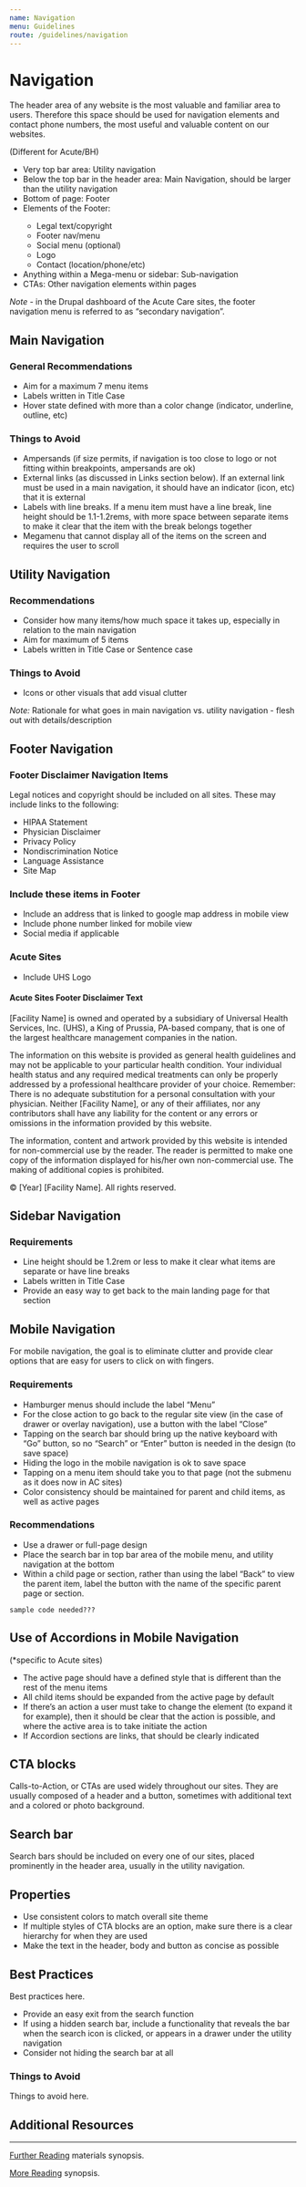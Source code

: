 ```yaml
---
name: Navigation
menu: Guidelines
route: /guidelines/navigation
---
```

# Navigation

The header area of any website is the most valuable and familiar area to users. Therefore this space should be used for navigation elements and contact phone numbers, the most useful and valuable content on our websites.

(Different for Acute/BH)
<ul>
<li>Very top bar area: Utility navigation</li>
<li>Below the top bar in the header area: Main Navigation, should be larger than the utility navigation</li>
<li>Bottom of page: Footer</li>
<li>Elements of the Footer:</li>
<ul>
    <li>Legal text/copyright</li>
	<li>Footer nav/menu</li>
	<li>Social menu (optional)</li>
	<li>Logo</li>
	<li>Contact (location/phone/etc)</li>
	</ul>
<li>Anything within a Mega-menu or sidebar: Sub-navigation</li>
<li>CTAs: Other navigation elements within pages</li>
</ul>

_Note_ - in the Drupal dashboard of the Acute Care sites, the footer navigation menu is referred to as “secondary navigation”.


## Main Navigation

### General Recommendations

<ul>
<li>Aim for a maximum 7 menu items</li>
<li>Labels written in Title Case</li>
<li>Hover state defined with more than a color change (indicator, underline, outline, etc)</li></ul>


### Things to Avoid

<ul>
<li>Ampersands (if size permits, if navigation is too close to logo or not fitting within breakpoints, ampersands are ok)</li>
<li>External links (as discussed in Links section below). If an external link must be used in a main navigation, it should have an indicator (icon, etc) that it is external</li>
<li>Labels with line breaks. If a menu item must have a line break, line height should be 1.1-1.2rems, with more space between separate items to make it clear that the item with the break belongs together</li>
<li>Megamenu that cannot display all of the items on the screen and requires the user to scroll</li>
</ul>


## Utility Navigation

### Recommendations
<ul>
<li>Consider how many items/how much space it takes up, especially in relation to the main navigation</li>
<li>Aim for maximum of 5 items</li>
<li>Labels written in Title Case or Sentence case</li>
</ul>


### Things to Avoid
<ul>
<li>Icons or other visuals that add visual clutter</li>
</ul>

_Note:_ Rationale for what goes in main navigation vs. utility navigation - flesh out with details/description


## Footer Navigation

### Footer Disclaimer Navigation Items
Legal notices and copyright should be included on all sites. These may include links to the following:
<ul>
<li>HIPAA Statement</li>
<li>Physician Disclaimer</li>
<li>Privacy Policy</li>
<li>Nondiscrimination Notice</li>
<li>Language Assistance</li>
<li>Site Map</li></ul>

### Include these items in Footer
<ul>
<li>Include an address that is linked to google map address in mobile view</li>
<li>Include phone number linked for mobile view</li>
<li>Social media if applicable</li>
</ul>

### Acute Sites
<ul><li>Include UHS Logo</li></ul>

#### Acute Sites Footer Disclaimer Text

<p>[Facility Name] is owned and operated by a subsidiary of Universal Health Services, Inc. (UHS), a King of Prussia, PA-based company, that is one of the largest healthcare management companies in the nation.</p>
<p>The information on this website is provided as general health guidelines and may not be applicable to your particular health condition. Your individual health status and any required medical treatments can only be properly addressed by a professional healthcare provider of your choice. Remember: There is no adequate substitution for a personal consultation with your physician. Neither [Facility Name], or any of their affiliates, nor any contributors shall have any liability for the content or any errors or omissions in the information provided by this website.</p>         
<p>The information, content and artwork provided by this website is intended for non-commercial use by the reader. The reader is permitted to make one copy of the information displayed for his/her own non-commercial use. The making of additional copies is prohibited.</p>
<p>© [Year] [Facility Name]. All rights reserved.</p>


## Sidebar Navigation

### Requirements
<ul>
<li>Line height should be 1.2rem or less to make it clear what items are separate or have line breaks</li>
<li>Labels written in Title Case</li>
<li>Provide an easy way to get back to the main landing page for that section</li>
</ul>


## Mobile Navigation
For mobile navigation, the goal is to eliminate clutter and provide clear options that are easy for users to click on with fingers.

### Requirements

<ul>
<li>Hamburger menus should include the label “Menu”</li>
<li>For the close action to go back to the regular site view (in the case of drawer or overlay navigation), use a button with the label “Close”</li>
<li>Tapping on the search bar should bring up the native keyboard with “Go” button, so no “Search” or “Enter” button is needed in the design (to save space)</li>
<li>Hiding the logo in the mobile navigation is ok to save space</li>
<li>Tapping on a menu item should take you to that page (not the submenu as it does now in AC sites)</li>
<li>Color consistency should be maintained for parent and child items, as well as active pages</li>
</ul>


### Recommendations
<ul>
<li>Use a drawer or full-page design</li>
<li>Place the search bar in top bar area of the mobile menu, and utility navigation at the bottom</li>
<li>Within a child page or section, rather than using the label “Back” to view the parent item, label the button with the name of the specific parent page or section.</li>
</ul>

	sample code needed???

## Use of Accordions in Mobile Navigation 
(*specific to Acute sites)

<ul>
<li>The active page should have a defined style that is different than the rest of the menu items</li>
<li>All child items should be expanded from the active page by default</li>
<li>If there’s an action a user must take to change the element (to expand it for example), then it should be clear that the action is possible, and where the active area is to take initiate the action</li>
<li>If Accordion sections are links, that should be clearly indicated</li>
</ul>

## CTA blocks
Calls-to-Action, or CTAs are used widely throughout our sites. They are usually composed of a header and a button, sometimes with additional text and a colored or photo background.

## Search bar
Search bars should be included on every one of our sites, placed prominently in the header area, usually in the utility navigation.

## Properties

* Use consistent colors to match overall site theme
* If multiple styles of CTA blocks are an option, make sure there is a clear hierarchy for when they are used
* Make the text in the header, body and button as concise as possible

## Best Practices

Best practices here.

* Provide an easy exit from the search function
* If using a hidden search bar, include a functionality that reveals the bar when the search icon is clicked, or appears 
in a drawer under the utility navigation
* Consider not hiding the search bar at all

### Things to Avoid

Things to avoid here.

## Additional Resources
---

[Further Reading](# "further reading alt") materials synopsis.

[More Reading](# "more reading alt") synopsis.